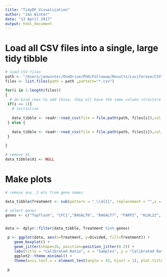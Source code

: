 ```yaml
---
title: "TidyDF_Visualization"
author: "Jan Winter"
date: "13 April 2017"
output: html_document
---
```


# Load all CSV files into a single, large tidy tibble

```r

# load CSV files
path <- "/Users/janwinter/OneDrive/PhD/Followup/Results/Luciferase/CSV"
files <- list.files(path = path ,pattern="*.csv")

for(i in 1:length(files))
{
  # do bind_rows to add those, they all have the same column structure
 if(i == 1){
   # initialise
   
   data_tibble <- readr::read_csv(file = file.path(path, files[i]),col_names = TRUE,progress = TRUE)
 } else {
   
   data_tibble <- readr::read_csv(file = file.path(path, files[i]),col_names = TRUE,progress = TRUE) %>% dplyr::bind_rows(data_tibble)
 } 
  
}

# remove X1
data_tibble$X1 <- NULL

```

# Make plots

```r
# remove any _3 etc from gene names

data_tibble$Treatment <- sub(pattern = "_\\d{1}", replacement = "",x = data_tibble$Treatment)

# select genes
genes <- c("Topflash", "CFC1","B4GALT6", "B4GALT7", "FARP2", "KLHL22", "KIF21A", "DIXDC1","KRT36","RASAL3", "RIC1", "CEP55","LIMS1","FRMD5")


data <- dplyr::filter(data_tibble, Treatment %in% genes)

 p <- ggplot(data, aes(x=Treatment, y=Divided, fill=Treatment)) + 
    geom_boxplot() +
    geom_jitter(shape=16, position=position_jitter(0.2)) +
    labs(title = "Calibrated Ratio", x = "Samples", y = "Calibrated Ratio to CTRL") +
    ggplot2::theme_minimal() +
    theme(axis.text.x = element_text(angle = 45, hjust = 1), plot.title = element_text(size = rel(1.1)), legend.position="none")
  
 p


```